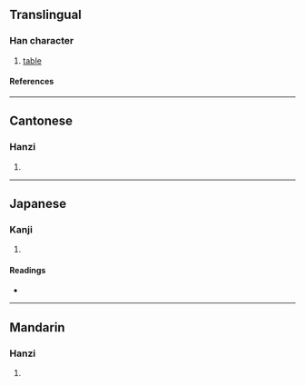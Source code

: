 {{character info/new}}
==Translingual==

===Han character===
{{Han char|rn=46|rad=山|as=12|sn=15|four=22282|canj=UMTO|ids=⿱山厥}}

# [[table]]

====References====
{{Han ref|kx=0320.090|dkj=08490|dj=0620.140|hdz=10797.050|uh=5DA1}}

----

==Cantonese==

===Hanzi===
{{yue-hanzi|jyut=[[gwai3]], [[kyut3]]|y=gwai3, kyut3}}

# {{rfdef|yue|sort=山12}}

----

==Japanese==

===Kanji===
{{ja-kanji|grade=|rs=山12}}

# {{rfdef|ja|sort=山12}}

====Readings====
* {{ja-readings|on=[[けい]] (kei), [[け]] (ke), [[けつ]] (ketsu), [[かち]] (kachi)|kun=}}

----

==Mandarin==

===Hanzi===
{{cmn-hanzi|pin=[[guì]] ([[gui4]]), [[niè]] ([[nie4]])|wg=kuei<sup>4</sup>, nieh<sup>4</sup>}}

# {{rfdef|cmn|sort=山12}}